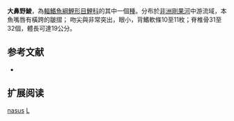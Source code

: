 {{Speciesbox
| name = 大鼻野鯪
| image = 
| status = LC
| status_system = iucn3.1
| genus = Labeo
| species = nasus
| authority = [[Boulenger|Boulenger]], 1899
| synonyms = *''Labeo nanus''<br /><small>Boulenger, 1899</small>
}}
'''大鼻野鯪'''，為[[輻鰭魚綱|輻鰭魚綱]][[鯉形目|鯉形目]][[鯉科|鯉科]]的其中一個[[種|種]]。分布於[[非洲|非洲]][[剛果河|剛果河]]中游流域，本魚嘴唇有橫跨的皺摺； 吻尖與非常突出，眼小，背鰭軟條10至11枚；脊椎骨31至32個，體長可達19公分。

==参考文献==
{{refbegin}}
*{{FishBase_species|genus=Labeo|species=nasus|year=2011|month=12}}
{{refend}}

== 扩展阅读 ==
{{refbegin}}
{{wikispecies-inline|Labeo nasus|大鼻野鯪}}
{{refend}}
{{Taxonbar|from=Q140213}}

[[Category:野鯪屬|nasus]]
[[Category:1899年描述的鱼类|L]]


{{魚類小作品}}